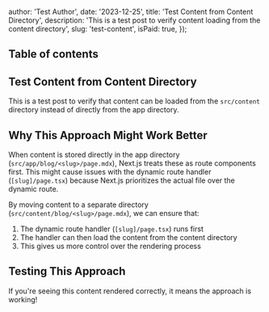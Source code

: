 
  author: 'Test Author',
  date: '2023-12-25',
  title: 'Test Content from Content Directory',
  description: 'This is a test post to verify content loading from the content directory',
  slug: 'test-content',
  isPaid: true,
});

## Table of contents

## Test Content from Content Directory

This is a test post to verify that content can be loaded from the `src/content` directory instead of directly from the app directory.

## Why This Approach Might Work Better

When content is stored directly in the app directory (`src/app/blog/<slug>/page.mdx`), Next.js treats these as route components first. This might cause issues with the dynamic route handler (`[slug]/page.tsx`) because Next.js prioritizes the actual file over the dynamic route.

By moving content to a separate directory (`src/content/blog/<slug>/page.mdx`), we can ensure that:

1. The dynamic route handler (`[slug]/page.tsx`) runs first
2. The handler can then load the content from the content directory
3. This gives us more control over the rendering process

## Testing This Approach

If you're seeing this content rendered correctly, it means the approach is working! 
